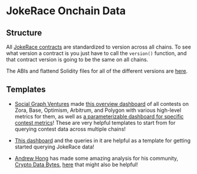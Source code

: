# JokeRace Onchain Data

## Structure

All [JokeRace contracts](https://github.com/jk-labs-inc/jokerace/tree/staging/packages/forge/src) are standardized to version across all chains. To see what version a contract is you just have to call the `version()` function, and that contract version is going to be the same on all chains.

The ABIs and flattend Solidity files for all of the different versions are [here](https://github.com/jk-labs-inc/jokerace/tree/staging/packages/react-app-revamp/contracts/bytecodeAndAbi).

## Templates
- [Social Graph Ventures](https://x.com/socialgraphvc?s=21) made [this overview dashboard](https://dune.com/socialgraphvc/jokerace) of all contests on Zora, Base, Optimism, Arbitrum, and Polygon with various high-level metrics for them, as well as [a parameterizable dashboard for specific contest metrics](https://dune.com/socialgraphvc/jokerace-creator)! These are very helpful templates to start from for querying contest data across multiple chains!

- [This dashboard](https://flipsidecrypto.xyz/0xd698e31229aB86334924ed9DFfd096a71C686900/2023-11-22-10-10-pm-UIs4gX) and the queries in it are helpful as a template for getting started querying JokeRace data!

- [Andrew Hong](https://twitter.com/andrewhong5297) has made some amazing analysis for his community, [Crypto Data Bytes](https://twitter.com/cryptodatabytes), [here](https://dune.com/cryptodatabytes) that might also be helpful!

